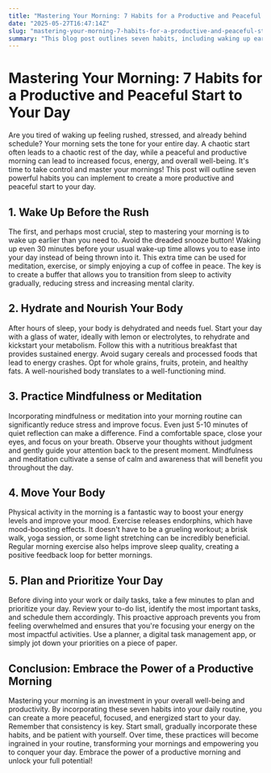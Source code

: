 ```yaml
---
title: "Mastering Your Morning: 7 Habits for a Productive and Peaceful Start to Your Day "
date: "2025-05-27T16:47:14Z"
slug: "mastering-your-morning-7-habits-for-a-productive-and-peaceful-start-to-your-day"
summary: "This blog post outlines seven habits, including waking up early, hydrating, practicing mindfulness, exercising, and planning the day, to help readers create a productive and peaceful morning routine for improved well-being and focus."
---
```


# Mastering Your Morning: 7 Habits for a Productive and Peaceful Start to Your Day

Are you tired of waking up feeling rushed, stressed, and already behind schedule? Your morning sets the tone for your entire day. A chaotic start often leads to a chaotic rest of the day, while a peaceful and productive morning can lead to increased focus, energy, and overall well-being. It's time to take control and master your mornings! This post will outline seven powerful habits you can implement to create a more productive and peaceful start to your day.

## 1. Wake Up Before the Rush

The first, and perhaps most crucial, step to mastering your morning is to wake up earlier than you need to. Avoid the dreaded snooze button! Waking up even 30 minutes before your usual wake-up time allows you to ease into your day instead of being thrown into it. This extra time can be used for meditation, exercise, or simply enjoying a cup of coffee in peace. The key is to create a buffer that allows you to transition from sleep to activity gradually, reducing stress and increasing mental clarity.

## 2. Hydrate and Nourish Your Body

After hours of sleep, your body is dehydrated and needs fuel. Start your day with a glass of water, ideally with lemon or electrolytes, to rehydrate and kickstart your metabolism. Follow this with a nutritious breakfast that provides sustained energy. Avoid sugary cereals and processed foods that lead to energy crashes. Opt for whole grains, fruits, protein, and healthy fats. A well-nourished body translates to a well-functioning mind.

## 3. Practice Mindfulness or Meditation

Incorporating mindfulness or meditation into your morning routine can significantly reduce stress and improve focus. Even just 5-10 minutes of quiet reflection can make a difference. Find a comfortable space, close your eyes, and focus on your breath. Observe your thoughts without judgment and gently guide your attention back to the present moment. Mindfulness and meditation cultivate a sense of calm and awareness that will benefit you throughout the day.

## 4. Move Your Body

Physical activity in the morning is a fantastic way to boost your energy levels and improve your mood. Exercise releases endorphins, which have mood-boosting effects. It doesn't have to be a grueling workout; a brisk walk, yoga session, or some light stretching can be incredibly beneficial. Regular morning exercise also helps improve sleep quality, creating a positive feedback loop for better mornings.

## 5. Plan and Prioritize Your Day

Before diving into your work or daily tasks, take a few minutes to plan and prioritize your day. Review your to-do list, identify the most important tasks, and schedule them accordingly. This proactive approach prevents you from feeling overwhelmed and ensures that you're focusing your energy on the most impactful activities. Use a planner, a digital task management app, or simply jot down your priorities on a piece of paper.

## Conclusion: Embrace the Power of a Productive Morning

Mastering your morning is an investment in your overall well-being and productivity. By incorporating these seven habits into your daily routine, you can create a more peaceful, focused, and energized start to your day. Remember that consistency is key. Start small, gradually incorporate these habits, and be patient with yourself. Over time, these practices will become ingrained in your routine, transforming your mornings and empowering you to conquer your day. Embrace the power of a productive morning and unlock your full potential!
